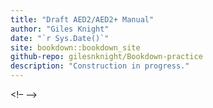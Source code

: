 ```yaml
---
title: "Draft AED2/AED2+ Manual"
author: "Giles Knight"
date: "`r Sys.Date()`"
site: bookdown::bookdown_site
github-repo: gilesnknight/Bookdown-practice
description: "Construction in progress."
---
```


<!-- ––>